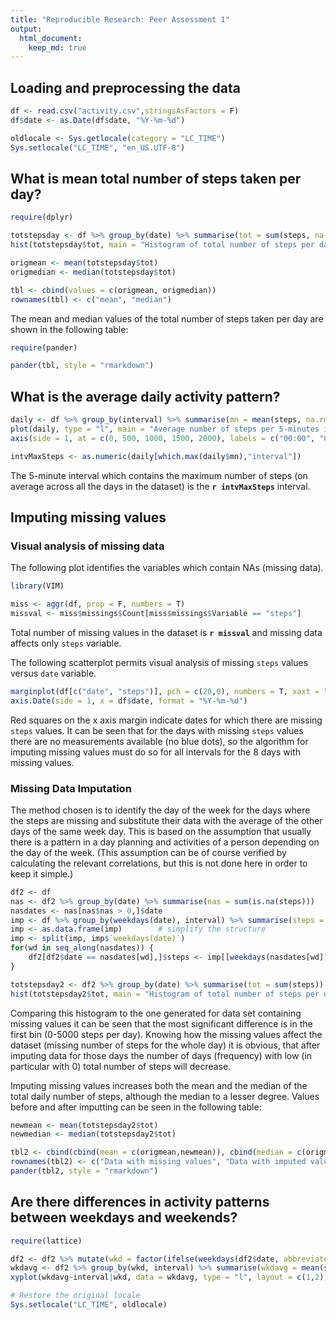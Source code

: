 ```yaml
---
title: "Reproducible Research: Peer Assessment 1"
output: 
  html_document:
    keep_md: true
---
```

  
  
  
## Loading and preprocessing the data

```r
df <- read.csv("activity.csv",stringsAsFactors = F)
df$date <- as.Date(df$date, "%Y-%m-%d")

oldlocale <- Sys.getlocale(category = "LC_TIME")
Sys.setlocale("LC_TIME", "en_US.UTF-8")
```
  
  
  
## What is mean total number of steps taken per day?

```r
require(dplyr)

totstepsday <- df %>% group_by(date) %>% summarise(tot = sum(steps, na.rm = T)) %>% select(tot)
hist(totstepsday$tot, main = "Histogram of total number of steps per day", xlab = "Total number of steps per day")

origmean <- mean(totstepsday$tot)
origmedian <- median(totstepsday$tot)

tbl <- cbind(values = c(origmean, origmedian))
rownames(tbl) <- c("mean", "median")
```

The mean and median values of the total number of steps taken per day are shown in the following table:

```r
require(pander)

pander(tbl, style = "rmarkdown")
```

  
  
  
## What is the average daily activity pattern?

```r
daily <- df %>% group_by(interval) %>% summarise(mn = mean(steps, na.rm = T))
plot(daily, type = "l", main = "Average number of steps per 5-minutes inverval", xaxt = "n", ylab = "Average number of steps")
axis(side = 1, at = c(0, 500, 1000, 1500, 2000), labels = c("00:00", "05:00", "10:00", "15:00", "20:00"))

intvMaxSteps <- as.numeric(daily[which.max(daily$mn),"interval"])
```

The 5-minute interval which contains the maximum number of steps (on average across all the days in the dataset) is the **`r intvMaxSteps`** interval.
  
  
  
## Imputing missing values
  
  
### Visual analysis of missing data

The following plot identifies the variables which contain NAs (missing data).

```r
library(VIM)

miss <- aggr(df, prop = F, numbers = T)
missval <- miss$missings$Count[miss$missings$Variable == "steps"]
```

Total number of missing values in the dataset is **`r missval`** and missing data affects only `steps` variable. 

The following scatterplot permits visual analysis of missing `steps` values versus `date` variable.
```r
marginplot(df[c("date", "steps")], pch = c(20,0), numbers = T, xaxt = "n", alpha = .2)
axis.Date(side = 1, x = df$date, format = "%Y-%m-%d")
```

Red squares on the x axis margin indicate dates for which there are missing `steps` values. It can be seen that for the days with missing `steps` values there are no measurements available (no blue dots), so the algorithm for imputing missing values must do so for all intervals for the 8 days with missing values.
  
  
### Missing Data Imputation

The method chosen is to identify the day of the week for the days where the steps are missing and substitute their data with the average of the other days of the same week day. This is based on the assumption that usually there is a pattern in a day planning and activities of a person depending on the day of the week. (This assumption can be of course verified by calculating the relevant correlations, but this is not done here in order to keep it simple.)

```r
df2 <- df
nas <- df2 %>% group_by(date) %>% summarise(nas = sum(is.na(steps)))
nasdates <- nas[nas$nas > 0,]$date
imp <- df %>% group_by(weekdays(date), interval) %>% summarise(steps = mean(steps, na.rm = T))
imp <- as.data.frame(imp)        # simplify the structure
imp <- split(imp, imp$`weekdays(date)`)
for(wd in seq_along(nasdates)) {
    df2[df2$date == nasdates[wd],]$steps <- imp[[weekdays(nasdates[wd])]]$steps
}

totstepsday2 <- df2 %>% group_by(date) %>% summarise(tot = sum(steps)) %>% select(tot)
hist(totstepsday2$tot, main = "Histogram of total number of steps per day", xlab = "Total number of steps per day")
```

Comparing this histogram to the one generated for data set containing missing values it can be seen that the most significant difference is in the first bin (0-5000 steps per day). Knowing how the missing values affect the dataset (missing number of steps for the whole day) it is obvious, that after imputing data for those days the number of days (frequency) with low (in particular with 0) total number of steps will decrease.

Imputing missing values increases both the mean and the median of the total daily number of steps, although the median to a lesser degree. Values before and after imputting can be seen in the following table:

```r
newmean <- mean(totstepsday2$tot)
newmedian <- median(totstepsday2$tot)

tbl2 <- cbind(cbind(mean = c(origmean,newmean)), cbind(median = c(origmedian, newmedian)))
rownames(tbl2) <- c("Data with missing values", "Data with imputed values")
pander(tbl2, style = "rmarkdown")
```

  
  
  
## Are there differences in activity patterns between weekdays and weekends?

```r
require(lattice)

df2 <- df2 %>% mutate(wkd = factor(ifelse(weekdays(df2$date, abbreviate = T) == "Sat" | weekdays(df2$date, abbreviate = T) == "Sun", "weekend", "weekday"), levels = c("weekday","weekend"), labels = c("weekday","weekend")))
wkdavg <- df2 %>% group_by(wkd, interval) %>% summarise(wkdavg = mean(steps))
xyplot(wkdavg~interval|wkd, data = wkdavg, type = "l", layout = c(1,2), ylab = "Number of steps", xlab = "Interval", scales = list(x = list(at = c(0, 500, 1000, 1500, 2000), labels = c("00:00", "05:00", "10:00", "15:00", "20:00"))))
```

```r
# Restore the original locale
Sys.setlocale("LC_TIME", oldlocale)
```
